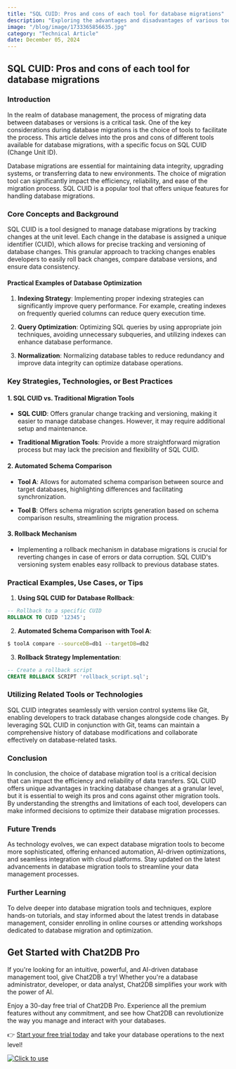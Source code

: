 ```yaml
---
title: "SQL CUID: Pros and cons of each tool for database migrations"
description: "Exploring the advantages and disadvantages of various tools for database migrations, focusing on SQL CUID."
image: "/blog/image/1733365856635.jpg"
category: "Technical Article"
date: December 05, 2024
---
```


## SQL CUID: Pros and cons of each tool for database migrations

### Introduction

In the realm of database management, the process of migrating data between databases or versions is a critical task. One of the key considerations during database migrations is the choice of tools to facilitate the process. This article delves into the pros and cons of different tools available for database migrations, with a specific focus on SQL CUID (Change Unit ID).

Database migrations are essential for maintaining data integrity, upgrading systems, or transferring data to new environments. The choice of migration tool can significantly impact the efficiency, reliability, and ease of the migration process. SQL CUID is a popular tool that offers unique features for handling database migrations.

### Core Concepts and Background

SQL CUID is a tool designed to manage database migrations by tracking changes at the unit level. Each change in the database is assigned a unique identifier (CUID), which allows for precise tracking and versioning of database changes. This granular approach to tracking changes enables developers to easily roll back changes, compare database versions, and ensure data consistency.

#### Practical Examples of Database Optimization

1. **Indexing Strategy**: Implementing proper indexing strategies can significantly improve query performance. For example, creating indexes on frequently queried columns can reduce query execution time.

2. **Query Optimization**: Optimizing SQL queries by using appropriate join techniques, avoiding unnecessary subqueries, and utilizing indexes can enhance database performance.

3. **Normalization**: Normalizing database tables to reduce redundancy and improve data integrity can optimize database operations.

### Key Strategies, Technologies, or Best Practices

#### 1. SQL CUID vs. Traditional Migration Tools

- **SQL CUID**: Offers granular change tracking and versioning, making it easier to manage database changes. However, it may require additional setup and maintenance.

- **Traditional Migration Tools**: Provide a more straightforward migration process but may lack the precision and flexibility of SQL CUID.

#### 2. Automated Schema Comparison

- **Tool A**: Allows for automated schema comparison between source and target databases, highlighting differences and facilitating synchronization.

- **Tool B**: Offers schema migration scripts generation based on schema comparison results, streamlining the migration process.

#### 3. Rollback Mechanism

- Implementing a rollback mechanism in database migrations is crucial for reverting changes in case of errors or data corruption. SQL CUID's versioning system enables easy rollback to previous database states.

### Practical Examples, Use Cases, or Tips

1. **Using SQL CUID for Database Rollback**:

```sql
-- Rollback to a specific CUID
ROLLBACK TO CUID '12345';
```

2. **Automated Schema Comparison with Tool A**:

```bash
$ toolA compare --sourceDB=db1 --targetDB=db2
```

3. **Rollback Strategy Implementation**:

```sql
-- Create a rollback script
CREATE ROLLBACK SCRIPT 'rollback_script.sql';
```

### Utilizing Related Tools or Technologies

SQL CUID integrates seamlessly with version control systems like Git, enabling developers to track database changes alongside code changes. By leveraging SQL CUID in conjunction with Git, teams can maintain a comprehensive history of database modifications and collaborate effectively on database-related tasks.

### Conclusion

In conclusion, the choice of database migration tool is a critical decision that can impact the efficiency and reliability of data transfers. SQL CUID offers unique advantages in tracking database changes at a granular level, but it is essential to weigh its pros and cons against other migration tools. By understanding the strengths and limitations of each tool, developers can make informed decisions to optimize their database migration processes.

### Future Trends

As technology evolves, we can expect database migration tools to become more sophisticated, offering enhanced automation, AI-driven optimizations, and seamless integration with cloud platforms. Stay updated on the latest advancements in database migration tools to streamline your data management processes.

### Further Learning

To delve deeper into database migration tools and techniques, explore hands-on tutorials, and stay informed about the latest trends in database management, consider enrolling in online courses or attending workshops dedicated to database migration and optimization.

## Get Started with Chat2DB Pro

If you're looking for an intuitive, powerful, and AI-driven database management tool, give Chat2DB a try! Whether you're a database administrator, developer, or data analyst, Chat2DB simplifies your work with the power of AI.

Enjoy a 30-day free trial of Chat2DB Pro. Experience all the premium features without any commitment, and see how Chat2DB can revolutionize the way you manage and interact with your databases.

👉 [Start your free trial today](https://chat2db.ai/pricing) and take your database operations to the next level!


[![Click to use](/image/blog/bg/chat2db.jpg)](https://app.chat2db-ai.com/)
